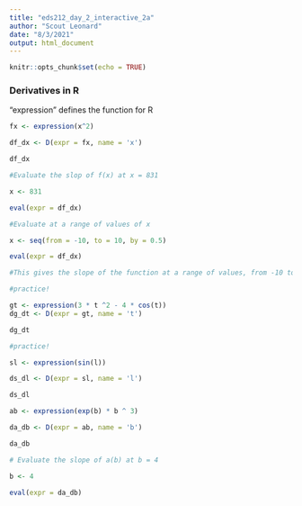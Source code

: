 ```yaml
---
title: "eds212_day_2_interactive_2a"
author: "Scout Leonard"
date: "8/3/2021"
output: html_document
---
```


```r
knitr::opts_chunk$set(echo = TRUE)
```

### Derivatives in R 

"expression" defines the function for R 

```r
fx <- expression(x^2)

df_dx <- D(expr = fx, name = 'x')

df_dx

#Evaluate the slop of f(x) at x = 831

x <- 831

eval(expr = df_dx)

#Evaluate at a range of values of x 

x <- seq(from = -10, to = 10, by = 0.5)

eval(expr = df_dx)

#This gives the slope of the function at a range of values, from -10 to 10 
```

```r
#practice!

gt <- expression(3 * t ^2 - 4 * cos(t))
dg_dt <- D(expr = gt, name = 't')

dg_dt
```

```r

#practice!

sl <- expression(sin(l))

ds_dl <- D(expr = sl, name = 'l')

ds_dl
```

```r
ab <- expression(exp(b) * b ^ 3)

da_db <- D(expr = ab, name = 'b')

da_db

# Evaluate the slope of a(b) at b = 4

b <- 4

eval(expr = da_db)
```

